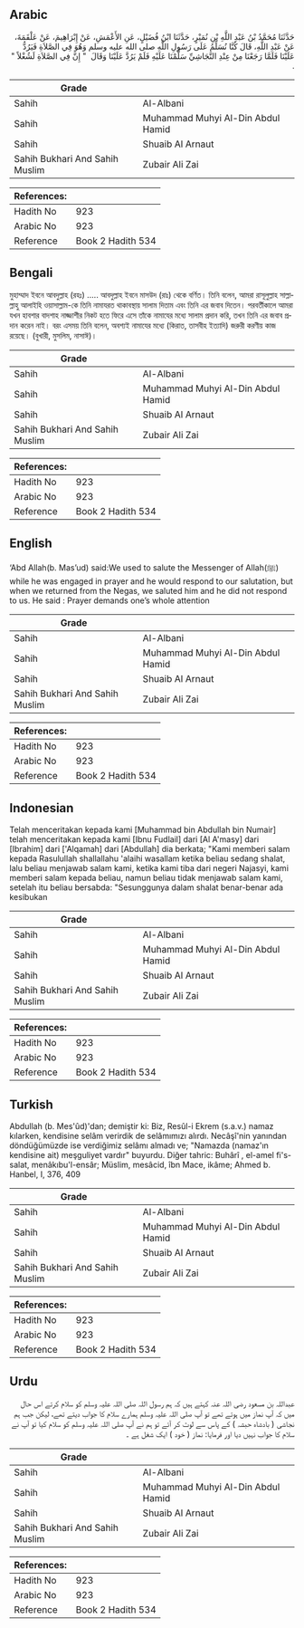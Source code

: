 ## Arabic


<div dir="rtl" lang="ar" style={{fontSize:'larger',backgroundColor:'#f8f9fa',padding:20}}>
حَدَّثَنَا مُحَمَّدُ بْنُ عَبْدِ اللَّهِ بْنِ نُمَيْرٍ، حَدَّثَنَا ابْنُ فُضَيْلٍ، عَنِ الأَعْمَشِ، عَنْ إِبْرَاهِيمَ، عَنْ عَلْقَمَةَ، عَنْ عَبْدِ اللَّهِ، قَالَ كُنَّا نُسَلِّمُ عَلَى رَسُولِ اللَّهِ صلى الله عليه وسلم وَهُوَ فِي الصَّلاَةِ فَيَرُدُّ عَلَيْنَا فَلَمَّا رَجَعْنَا مِنْ عِنْدِ النَّجَاشِيِّ سَلَّمْنَا عَلَيْهِ فَلَمْ يَرُدَّ عَلَيْنَا وَقَالَ ‏ "‏ إِنَّ فِي الصَّلاَةِ لَشُغْلاً ‏"‏ ‏.‏
</div>
<div style={{backgroundColor:'#f8f9fa',padding:20, marginBottom: 10}}><table> <thead> <tr> <th>Grade</th> <th></th> </tr> </thead> <tbody> <tr><td>Sahih</td><td>Al-Albani</td></tr><tr><td>Sahih</td><td>Muhammad Muhyi Al-Din Abdul Hamid</td></tr><tr><td>Sahih</td><td>Shuaib Al Arnaut</td></tr><tr><td>Sahih Bukhari And Sahih Muslim</td><td>Zubair Ali Zai</td></tr></tbody></table><table> <thead> <tr> <th>References:</th> <th></th> </tr> </thead> <tbody><tr><td>Hadith No</td><td>923</td></tr><tr><td>Arabic No</td><td>923</td></tr><tr><td>Reference</td><td>Book 2 Hadith 534</td></tr></tbody></table></div>

## Bengali


<div dir="ltr" lang="bn" style={{fontSize:'larger',backgroundColor:'#f8f9fa',padding:20}}>
মুহাম্মাদ ইবনে আবদুল্লাহ (রহঃ) ..... আবদুল্লাহ ইবনে মাসউদ (রাঃ) থেকে বর্ণিত। তিনি বলেন, আমরা রাসূলুল্লাহ সাল্লাল্লাহু আলাইহি ওয়াসাল্লাম-কে তিনি নামাযরত থাকাবস্থায় সালাম দিতাম এবং তিনি এর জবাব দিতেন। পরবর্তীকালে আমরা যখন হাবশার বাদশাহ নাজ্জাশীর নিকট হতে ফিরে এসে তাঁকে নামাযের মধ্যে সালাম প্রদান করি, তখন তিনি এর জবাব প্রদান করেন নাই। বরং এসময় তিনি বলেন, অবশ্যই নামাযের মধ্যে (কিরাত, তাসবীহ ইত্যাদি) জরুরী করণীয় কাজ রয়েছে। (বুখারী, মুসলিম, নাসাঈ)।
</div>
<div style={{backgroundColor:'#f8f9fa',padding:20, marginBottom: 10}}><table> <thead> <tr> <th>Grade</th> <th></th> </tr> </thead> <tbody> <tr><td>Sahih</td><td>Al-Albani</td></tr><tr><td>Sahih</td><td>Muhammad Muhyi Al-Din Abdul Hamid</td></tr><tr><td>Sahih</td><td>Shuaib Al Arnaut</td></tr><tr><td>Sahih Bukhari And Sahih Muslim</td><td>Zubair Ali Zai</td></tr></tbody></table><table> <thead> <tr> <th>References:</th> <th></th> </tr> </thead> <tbody><tr><td>Hadith No</td><td>923</td></tr><tr><td>Arabic No</td><td>923</td></tr><tr><td>Reference</td><td>Book 2 Hadith 534</td></tr></tbody></table></div>

## English


<div dir="ltr" lang="en" style={{fontSize:'larger',backgroundColor:'#f8f9fa',padding:20}}>
‘Abd Allah(b. Mas’ud) said:We used to salute the Messenger of Allah(ﷺ) while he was engaged in prayer and he would respond to our salutation, but when we returned from the Negas, we saluted him and he did not respond to us. He said : Prayer demands one’s whole attention
</div>
<div style={{backgroundColor:'#f8f9fa',padding:20, marginBottom: 10}}><table> <thead> <tr> <th>Grade</th> <th></th> </tr> </thead> <tbody> <tr><td>Sahih</td><td>Al-Albani</td></tr><tr><td>Sahih</td><td>Muhammad Muhyi Al-Din Abdul Hamid</td></tr><tr><td>Sahih</td><td>Shuaib Al Arnaut</td></tr><tr><td>Sahih Bukhari And Sahih Muslim</td><td>Zubair Ali Zai</td></tr></tbody></table><table> <thead> <tr> <th>References:</th> <th></th> </tr> </thead> <tbody><tr><td>Hadith No</td><td>923</td></tr><tr><td>Arabic No</td><td>923</td></tr><tr><td>Reference</td><td>Book 2 Hadith 534</td></tr></tbody></table></div>

## Indonesian


<div dir="ltr" lang="id" style={{fontSize:'larger',backgroundColor:'#f8f9fa',padding:20}}>
Telah menceritakan kepada kami [Muhammad bin Abdullah bin Numair] telah menceritakan kepada kami [Ibnu Fudlail] dari [Al A'masy] dari [Ibrahim] dari ['Alqamah] dari [Abdullah] dia berkata; "Kami memberi salam kepada Rasulullah shallallahu 'alaihi wasallam ketika beliau sedang shalat, lalu beliau menjawab salam kami, ketika kami tiba dari negeri Najasyi, kami memberi salam kepada beliau, namun beliau tidak menjawab salam kami, setelah itu beliau bersabda: "Sesunggunya dalam shalat benar-benar ada kesibukan
</div>
<div style={{backgroundColor:'#f8f9fa',padding:20, marginBottom: 10}}><table> <thead> <tr> <th>Grade</th> <th></th> </tr> </thead> <tbody> <tr><td>Sahih</td><td>Al-Albani</td></tr><tr><td>Sahih</td><td>Muhammad Muhyi Al-Din Abdul Hamid</td></tr><tr><td>Sahih</td><td>Shuaib Al Arnaut</td></tr><tr><td>Sahih Bukhari And Sahih Muslim</td><td>Zubair Ali Zai</td></tr></tbody></table><table> <thead> <tr> <th>References:</th> <th></th> </tr> </thead> <tbody><tr><td>Hadith No</td><td>923</td></tr><tr><td>Arabic No</td><td>923</td></tr><tr><td>Reference</td><td>Book 2 Hadith 534</td></tr></tbody></table></div>

## Turkish


<div dir="ltr" lang="tr" style={{fontSize:'larger',backgroundColor:'#f8f9fa',padding:20}}>
Abdullah (b. Mes'ûd)'dan; demiştir ki: Biz, Resûl-i Ekrem (s.a.v.) namaz kılarken, kendisine selâm verirdik de selâmımızı alırdı. Necâşî'nin yanından döndüğümüzde ise verdiğimiz selâmı almadı ve; "Namazda (namaz'ın kendisine ait) meşguliyet vardır" buyurdu. Diğer tahric: Buhârî , el-amel fi's-salat, menâkıbu'l-ensâr; Müslim, mesâcid, îbn Mace, ikâme; Ahmed b. Hanbel, I, 376, 409
</div>
<div style={{backgroundColor:'#f8f9fa',padding:20, marginBottom: 10}}><table> <thead> <tr> <th>Grade</th> <th></th> </tr> </thead> <tbody> <tr><td>Sahih</td><td>Al-Albani</td></tr><tr><td>Sahih</td><td>Muhammad Muhyi Al-Din Abdul Hamid</td></tr><tr><td>Sahih</td><td>Shuaib Al Arnaut</td></tr><tr><td>Sahih Bukhari And Sahih Muslim</td><td>Zubair Ali Zai</td></tr></tbody></table><table> <thead> <tr> <th>References:</th> <th></th> </tr> </thead> <tbody><tr><td>Hadith No</td><td>923</td></tr><tr><td>Arabic No</td><td>923</td></tr><tr><td>Reference</td><td>Book 2 Hadith 534</td></tr></tbody></table></div>

## Urdu


<div dir="rtl" lang="ur" style={{fontSize:'larger',backgroundColor:'#f8f9fa',padding:20}}>
عبداللہ بن مسعود رضی اللہ عنہ کہتے ہیں کہ ہم رسول اللہ صلی اللہ علیہ وسلم کو سلام کرتے اس حال میں کہ آپ نماز میں ہوتے تھے تو آپ صلی اللہ علیہ وسلم ہمارے سلام کا جواب دیتے تھے، لیکن جب ہم نجاشی ( بادشاہ حبشہ ) کے پاس سے لوٹ کر آئے تو ہم نے آپ صلی اللہ علیہ وسلم کو سلام کیا تو آپ نے سلام کا جواب نہیں دیا اور فرمایا: نماز ( خود ) ایک شغل ہے ۔
</div>
<div style={{backgroundColor:'#f8f9fa',padding:20, marginBottom: 10}}><table> <thead> <tr> <th>Grade</th> <th></th> </tr> </thead> <tbody> <tr><td>Sahih</td><td>Al-Albani</td></tr><tr><td>Sahih</td><td>Muhammad Muhyi Al-Din Abdul Hamid</td></tr><tr><td>Sahih</td><td>Shuaib Al Arnaut</td></tr><tr><td>Sahih Bukhari And Sahih Muslim</td><td>Zubair Ali Zai</td></tr></tbody></table><table> <thead> <tr> <th>References:</th> <th></th> </tr> </thead> <tbody><tr><td>Hadith No</td><td>923</td></tr><tr><td>Arabic No</td><td>923</td></tr><tr><td>Reference</td><td>Book 2 Hadith 534</td></tr></tbody></table></div>